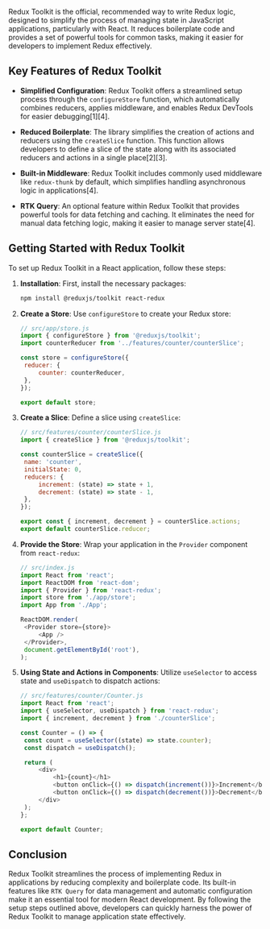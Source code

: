 Redux Toolkit is the official, recommended way to write Redux logic, designed to simplify the process of managing state in JavaScript applications, particularly with React. It reduces boilerplate code and provides a set of powerful tools for common tasks, making it easier for developers to implement Redux effectively.

## Key Features of Redux Toolkit

- **Simplified Configuration**: Redux Toolkit offers a streamlined setup process through the `configureStore` function, which automatically combines reducers, applies middleware, and enables Redux DevTools for easier debugging[1][4].

- **Reduced Boilerplate**: The library simplifies the creation of actions and reducers using the `createSlice` function. This function allows developers to define a slice of the state along with its associated reducers and actions in a single place[2][3].

- **Built-in Middleware**: Redux Toolkit includes commonly used middleware like `redux-thunk` by default, which simplifies handling asynchronous logic in applications[4].

- **RTK Query**: An optional feature within Redux Toolkit that provides powerful tools for data fetching and caching. It eliminates the need for manual data fetching logic, making it easier to manage server state[4].

## Getting Started with Redux Toolkit

To set up Redux Toolkit in a React application, follow these steps:

1. **Installation**:
   First, install the necessary packages:

   ```bash
   npm install @reduxjs/toolkit react-redux
   ```

2. **Create a Store**:
   Use `configureStore` to create your Redux store:

   ```javascript
   // src/app/store.js
   import { configureStore } from '@reduxjs/toolkit';
   import counterReducer from '../features/counter/counterSlice';

   const store = configureStore({
   	reducer: {
   		counter: counterReducer,
   	},
   });

   export default store;
   ```

3. **Create a Slice**:
   Define a slice using `createSlice`:

   ```javascript
   // src/features/counter/counterSlice.js
   import { createSlice } from '@reduxjs/toolkit';

   const counterSlice = createSlice({
   	name: 'counter',
   	initialState: 0,
   	reducers: {
   		increment: (state) => state + 1,
   		decrement: (state) => state - 1,
   	},
   });

   export const { increment, decrement } = counterSlice.actions;
   export default counterSlice.reducer;
   ```

4. **Provide the Store**:
   Wrap your application in the `Provider` component from `react-redux`:

   ```javascript
   // src/index.js
   import React from 'react';
   import ReactDOM from 'react-dom';
   import { Provider } from 'react-redux';
   import store from './app/store';
   import App from './App';

   ReactDOM.render(
   	<Provider store={store}>
   		<App />
   	</Provider>,
   	document.getElementById('root'),
   );
   ```

5. **Using State and Actions in Components**:
   Utilize `useSelector` to access state and `useDispatch` to dispatch actions:

   ```javascript
   // src/features/counter/Counter.js
   import React from 'react';
   import { useSelector, useDispatch } from 'react-redux';
   import { increment, decrement } from './counterSlice';

   const Counter = () => {
   	const count = useSelector((state) => state.counter);
   	const dispatch = useDispatch();

   	return (
   		<div>
   			<h1>{count}</h1>
   			<button onClick={() => dispatch(increment())}>Increment</button>
   			<button onClick={() => dispatch(decrement())}>Decrement</button>
   		</div>
   	);
   };

   export default Counter;
   ```

## Conclusion

Redux Toolkit streamlines the process of implementing Redux in applications by reducing complexity and boilerplate code. Its built-in features like `RTK Query` for data management and automatic configuration make it an essential tool for modern React development. By following the setup steps outlined above, developers can quickly harness the power of Redux Toolkit to manage application state effectively.

